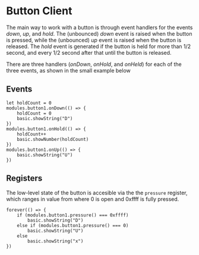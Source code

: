 # Button Client

The main way to work with a button is through event handlers for the events
*down*, *up*, and *hold*. The (unbounced) *down* event is raised when the
button is pressed, while the (unbounced) *up* event is raised when the button is released.
The *hold* event is generated if the button is held for more than 1/2 second,
and every 1/2 second after that until the button is released.

There are three handlers (*onDown*, *onHold*, and *onHeld*) for each of
the three events, as shown in the small example below

## Events

```blocks
let holdCount = 0
modules.button1.onDown(() => {
    holdCount = 0
    basic.showString("D")
})
modules.button1.onHold(() => {
    holdCount++
    basic.showNumber(holdCount)
})
modules.button1.onUp(() => {
    basic.showString("U")
})
```

## Registers

The low-level state of the button is accesible via the the `pressure` register,
which ranges in value from where 0 is open and 0xffff is fully pressed.

```blocks
forever(() => {
    if (modules.button1.pressure() === 0xffff) 
        basic.showString("D")
    else if (modules.button1.pressure() === 0)
        basic.showString("U")
    else
        basic.showString("x")
})
```

